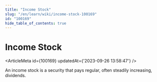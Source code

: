 ```yaml
---
title: "Income Stock"
slug: "/en/learn/wiki/income-stock-100169"
id: "100169"
hide_table_of_contents: true
---
```



# Income Stock

<ArticleMeta id={100169} updatedAt={'2023-09-26 13:58:47'} />
<div className='border-solid border-b border-t-0 my-4 border-[var(--ifm-color-gray-300)]' />

An income stock is a security that pays regular, often steadily increasing, dividends.
